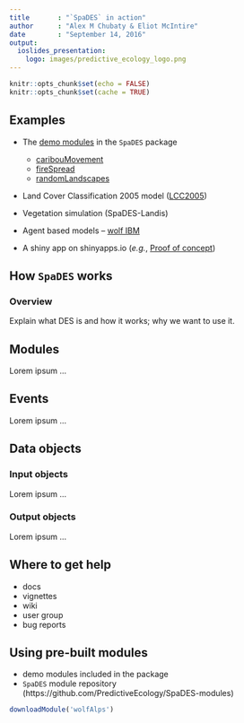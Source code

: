 ```yaml
---
title       : "`SpaDES` in action"
author      : "Alex M Chubaty & Eliot McIntire"
date        : "September 14, 2016"
output:
  ioslides_presentation:
    logo: images/predictive_ecology_logo.png
---
```


```r
knitr::opts_chunk$set(echo = FALSE)
knitr::opts_chunk$set(cache = TRUE)
```

## Examples
 
- The [demo modules](https://github.com/PredictiveEcology/SpaDES/blob/master/inst/sampleModules/SpaDES_sampleModules/SpaDES_sampleModules.Rmd) in the `SpaDES` package
  
    - [caribouMovement](https://github.com/PredictiveEcology/SpaDES/blob/master/inst/sampleModules/caribouMovement/caribouMovement.R)  
    - [fireSpread](https://github.com/PredictiveEcology/SpaDES/blob/master/inst/sampleModules/fireSpread/fireSpread.R)  
    - [randomLandscapes](https://github.com/PredictiveEcology/SpaDES/blob/master/inst/sampleModules/randomLandscapes/randomLandscapes.R)  
            
- Land Cover Classification 2005 model ([LCC2005](http://htmlpreview.github.io/?https://github.com/PredictiveEcology/SpaDES-modules/blob/master/modules/LCC2005/LCC2005.html))

- Vegetation simulation (SpaDES-Landis)

- Agent based models – [wolf IBM](http://htmlpreview.github.io/?https://github.com/PredictiveEcology/SpaDES-modules/blob/master/modules/wolfAlps/wolfAlps.html)

- A shiny app on shinyapps.io (*e.g.*, [Proof of concept](https://spades.shinyapps.io/ForestChange_ProofOfConcept/))
   
## How `SpaDES` works

### Overview

Explain what DES is and how it works; why we want to use it.

## Modules

Lorem ipsum ...

## Events

Lorem ipsum ...

## Data objects

### Input objects

Lorem ipsum ...

### Output objects

Lorem ipsum ...

## Where to get help

- docs
- vignettes
- wiki
- user group
- bug reports

## Using pre-built modules

- demo modules included in the package
- `SpaDES` module repository (https://github.com/PredictiveEcology/SpaDES-modules)

```r
downloadModule('wolfAlps')
```
